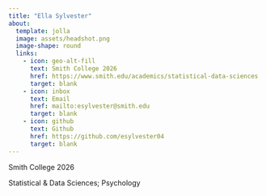```yaml
---
title: "Ella Sylvester"
about:
  template: jolla
  image: assets/headshot.png
  image-shape: round
  links:
    - icon: geo-alt-fill
      text: Smith College 2026
      href: https://www.smith.edu/academics/statistical-data-sciences
      target: blank
    - icon: inbox
      text: Email
      href: mailto:esylvester@smith.edu
      target: blank
    - icon: github
      text: Github
      href: https://github.com/esylvester04
      target: blank
---
```


Smith College 2026

Statistical & Data Sciences; Psychology 
